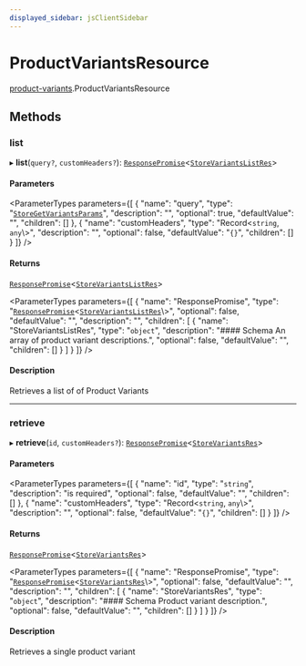 ```yaml
---
displayed_sidebar: jsClientSidebar
---
```



# ProductVariantsResource

[product-variants](../../modules/product_variants.mdx).ProductVariantsResource

## Methods

### list

▸ **list**(`query?`, `customHeaders?`): [`ResponsePromise`](../../swaps/modules/swaps.internal.mdx#responsepromise)<[`StoreVariantsListRes`](../../internal/modules/admin_discounts.internal.internal.mdx#storevariantslistres)\>

#### Parameters

<ParameterTypes parameters={[
  {
    "name": "query",
    "type": "[`StoreGetVariantsParams`](../../internal/classes/admin_discounts.internal.internal.StoreGetVariantsParams.mdx)",
    "description": "",
    "optional": true,
    "defaultValue": "",
    "children": []
  },
  {
    "name": "customHeaders",
    "type": "Record<`string`, `any`\\>",
    "description": "",
    "optional": false,
    "defaultValue": "`{}`",
    "children": []
  }
]} />

#### Returns

[`ResponsePromise`](../../swaps/modules/swaps.internal.mdx#responsepromise)<[`StoreVariantsListRes`](../../internal/modules/admin_discounts.internal.internal.mdx#storevariantslistres)\>

<ParameterTypes parameters={[
  {
    "name": "ResponsePromise",
    "type": "[`ResponsePromise`](../../swaps/modules/swaps.internal.mdx#responsepromise)<[`StoreVariantsListRes`](../../internal/modules/admin_discounts.internal.internal.mdx#storevariantslistres)\\>",
    "optional": false,
    "defaultValue": "",
    "description": "",
    "children": [
      {
        "name": "StoreVariantsListRes",
        "type": "`object`",
        "description": "#### Schema An array of product variant descriptions.",
        "optional": false,
        "defaultValue": "",
        "children": []
      }
    ]
  }
]} />

#### Description

Retrieves a list of of Product Variants

___

### retrieve

▸ **retrieve**(`id`, `customHeaders?`): [`ResponsePromise`](../../swaps/modules/swaps.internal.mdx#responsepromise)<[`StoreVariantsRes`](../../internal/modules/admin_discounts.internal.internal.mdx#storevariantsres)\>

#### Parameters

<ParameterTypes parameters={[
  {
    "name": "id",
    "type": "`string`",
    "description": "is required",
    "optional": false,
    "defaultValue": "",
    "children": []
  },
  {
    "name": "customHeaders",
    "type": "Record<`string`, `any`\\>",
    "description": "",
    "optional": false,
    "defaultValue": "`{}`",
    "children": []
  }
]} />

#### Returns

[`ResponsePromise`](../../swaps/modules/swaps.internal.mdx#responsepromise)<[`StoreVariantsRes`](../../internal/modules/admin_discounts.internal.internal.mdx#storevariantsres)\>

<ParameterTypes parameters={[
  {
    "name": "ResponsePromise",
    "type": "[`ResponsePromise`](../../swaps/modules/swaps.internal.mdx#responsepromise)<[`StoreVariantsRes`](../../internal/modules/admin_discounts.internal.internal.mdx#storevariantsres)\\>",
    "optional": false,
    "defaultValue": "",
    "description": "",
    "children": [
      {
        "name": "StoreVariantsRes",
        "type": "`object`",
        "description": "#### Schema Product variant description.",
        "optional": false,
        "defaultValue": "",
        "children": []
      }
    ]
  }
]} />

#### Description

Retrieves a single product variant
